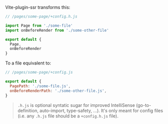 Vite-plugin-ssr transforms this:

```js
// /pages/some-page/+config.h.js

import Page from './some-file'
import onBeforeRender from './some-other-file'

export default {
  Page,
  onBeforeRender
}
```

To a file equivalent to:

```js
// /pages/some-page/+config.js

export default {
  PagePath: './some-file.js',
  onBeforeRenderPath: './some-other-file.js',
}
```

> `.h.js` is optional syntatic sugar for improved IntelliSense (go-to-definition, auto-import, type-safety, ...). It's only meant for config files (i.e. any `.h.js` file should be a `+config.h.js` file).
